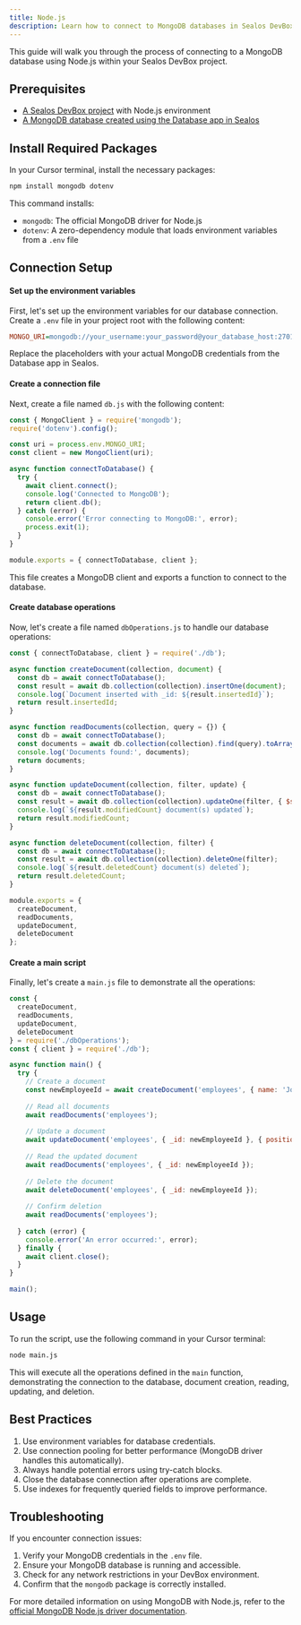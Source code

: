 ```yaml
---
title: Node.js
description: Learn how to connect to MongoDB databases in Sealos DevBox using Node.js
---
```


This guide will walk you through the process of connecting to a MongoDB database using Node.js within your Sealos DevBox project.

## Prerequisites

- [A Sealos DevBox project](/docs/guides/fundamentals/create-a-project) with Node.js environment
- [A MongoDB database created using the Database app in Sealos](./)

## Install Required Packages

In your Cursor terminal, install the necessary packages:

```bash
npm install mongodb dotenv
```

This command installs:
- `mongodb`: The official MongoDB driver for Node.js
- `dotenv`: A zero-dependency module that loads environment variables from a `.env` file

## Connection Setup

<div className='fd-steps [&_h4]:fd-step'>

#### Set up the environment variables

First, let's set up the environment variables for our database connection. Create a `.env` file in your project root with the following content:

```ini title=".env"
MONGO_URI=mongodb://your_username:your_password@your_database_host:27017/your_database_name?authSource=admin
```

Replace the placeholders with your actual MongoDB credentials from the Database app in Sealos.

#### Create a connection file

Next, create a file named `db.js` with the following content:

```javascript title="db.js"
const { MongoClient } = require('mongodb');
require('dotenv').config();

const uri = process.env.MONGO_URI;
const client = new MongoClient(uri);

async function connectToDatabase() {
  try {
    await client.connect();
    console.log('Connected to MongoDB');
    return client.db();
  } catch (error) {
    console.error('Error connecting to MongoDB:', error);
    process.exit(1);
  }
}

module.exports = { connectToDatabase, client };
```

This file creates a MongoDB client and exports a function to connect to the database.

#### Create database operations

Now, let's create a file named `dbOperations.js` to handle our database operations:

```javascript title="dbOperations.js"
const { connectToDatabase, client } = require('./db');

async function createDocument(collection, document) {
  const db = await connectToDatabase();
  const result = await db.collection(collection).insertOne(document);
  console.log(`Document inserted with _id: ${result.insertedId}`);
  return result.insertedId;
}

async function readDocuments(collection, query = {}) {
  const db = await connectToDatabase();
  const documents = await db.collection(collection).find(query).toArray();
  console.log('Documents found:', documents);
  return documents;
}

async function updateDocument(collection, filter, update) {
  const db = await connectToDatabase();
  const result = await db.collection(collection).updateOne(filter, { $set: update });
  console.log(`${result.modifiedCount} document(s) updated`);
  return result.modifiedCount;
}

async function deleteDocument(collection, filter) {
  const db = await connectToDatabase();
  const result = await db.collection(collection).deleteOne(filter);
  console.log(`${result.deletedCount} document(s) deleted`);
  return result.deletedCount;
}

module.exports = {
  createDocument,
  readDocuments,
  updateDocument,
  deleteDocument
};
```

#### Create a main script

Finally, let's create a `main.js` file to demonstrate all the operations:

```javascript title="main.js"
const {
  createDocument,
  readDocuments,
  updateDocument,
  deleteDocument
} = require('./dbOperations');
const { client } = require('./db');

async function main() {
  try {
    // Create a document
    const newEmployeeId = await createDocument('employees', { name: 'John Doe', position: 'Developer' });
    
    // Read all documents
    await readDocuments('employees');
    
    // Update a document
    await updateDocument('employees', { _id: newEmployeeId }, { position: 'Senior Developer' });
    
    // Read the updated document
    await readDocuments('employees', { _id: newEmployeeId });
    
    // Delete the document
    await deleteDocument('employees', { _id: newEmployeeId });
    
    // Confirm deletion
    await readDocuments('employees');
    
  } catch (error) {
    console.error('An error occurred:', error);
  } finally {
    await client.close();
  }
}

main();
```

</div>

## Usage

To run the script, use the following command in your Cursor terminal:

```bash
node main.js
```

This will execute all the operations defined in the `main` function, demonstrating the connection to the database, document creation, reading, updating, and deletion.

## Best Practices

1. Use environment variables for database credentials.
2. Use connection pooling for better performance (MongoDB driver handles this automatically).
3. Always handle potential errors using try-catch blocks.
4. Close the database connection after operations are complete.
5. Use indexes for frequently queried fields to improve performance.

## Troubleshooting

If you encounter connection issues:

1. Verify your MongoDB credentials in the `.env` file.
2. Ensure your MongoDB database is running and accessible.
3. Check for any network restrictions in your DevBox environment.
4. Confirm that the `mongodb` package is correctly installed.

For more detailed information on using MongoDB with Node.js, refer to the [official MongoDB Node.js driver documentation](https://docs.mongodb.com/drivers/node/).